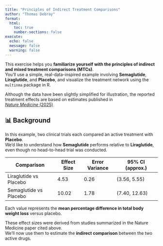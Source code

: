 ```yaml
---
title: "Principles of Indirect Treatment Comparisons"
author: "Thomas Debray"
format:
  html:
    toc: true
    number-sections: false
execute:
  echo: false
  message: false
  warning: false
---
```


This exercise helps you **familiarize yourself with the principles of indirect and mixed treatment comparisons (MTCs)**.  
You’ll use a simple, real-data-inspired example involving **Semaglutide**, **Liraglutide**, and **Placebo**, and visualize the treatment network using the `multinma` package in R.

Although the data have been slightly simplified for illustration, the reported treatment effects are based on estimates published in  
[*Nature Medicine* (2025)](https://www.nature.com/articles/s41591-025-03978-z)

## 📊 Background

In this example, two clinical trials each compared an active treatment with **Placebo**.  
We’d like to understand how **Semaglutide** performs relative to **Liraglutide**, even though no head-to-head trial was conducted.

| Comparison             | Effect Size | Error Variance | 95% CI (approx.)     |
|-------------------------|-------------|----------------|----------------------|
| Liraglutide vs Placebo  | 4.53        | 0.26           | (3.56, 5.55)         |
| Semaglutide vs Placebo  | 10.02       | 1.78           | (7.40, 12.63)        |

Each value represents the **mean percentage difference in total body weight loss** versus placebo.

These effect sizes were derived from studies summarized in the Nature Medicine paper cited above.  
We’ll now use them to estimate the **indirect comparison** between the two active drugs.
